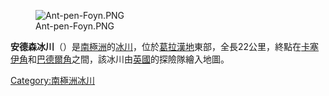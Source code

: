 {{coord|66|24|S|63|55|W|source:GNIS|display=title}}

[[Image:Ant-pen-Foyn.PNG|thumb]]

'''安德森冰川'''（{{lang-en|Anderson Glacier}}）是[[南極洲|南極洲]]的[[冰川|冰川]]，位於[[葛拉漢地|葛拉漢地]]東部，全長22公里，終點在[[卡塞伊角|卡塞伊角]]和[[巴德爾角|巴德爾角]]之間，該冰川由[[英國|英國]]的探險隊繪入地圖。

{{DEFAULTSORT:Anderson Glacier}}
[[Category:南極洲冰川|Category:南極洲冰川]]


{{FoynCoast-geo-stub}}
